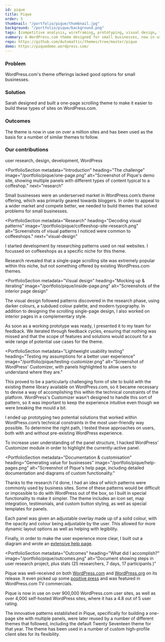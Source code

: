 ```yaml
---
id: pique
title: Pique
order: 5
thumbnail: "/portfolio/pique/thumbnail.jpg"
background: "/portfolio/pique/background.png"
tags: [competitive analysis, wireframing, prototyping, visual design, front-end development, usability testing, documentation]
summary: A WordPress.com theme designed for small businesses, now in use on nearly one million WordPress sites.
repo: https://github.com/Automattic/themes/tree/master/pique
demo: https://piquedemo.wordpress.com/
---
```


<PortfolioSummary>

  <div>

  ### Problem
  WordPress.com's theme offerings lacked good options for small businesses.

  ### Solution
  Sarah designed and built a one-page scrolling theme to make it easier to build these types of sites on WordPress.com.
  </div>

  <div>

  ### Outcomes
  The theme is now in use on over a million sites and has been used as the basis for a number of similar themes to follow.

  ### Our contributions
  user research, design, development, WordPress
  </div>
</PortfolioSummary>

<ImagePanel dark alt="A mockup showing screenshots of the design system documentation site on a desktop, tablet, and phone." image="/portfolio/pique/device-mockup.png" />

<PortfolioSection
  metadata="Introduction"
  heading="The challenge"
  image="/portfolio/pique/one-page.png"
  alt="Screenshot of Pique's demo site, showing multiple panels with different types of content typical to a coffeshop."
  next="research"
  >

  Small businesses were an underserved market in WordPress.com’s theme offering, which was primarily geared towards bloggers. In order to appeal to a wider market and compete better, we needed to build themes that solved problems for small businesses.

</PortfolioSection>

<PortfolioSection
  metadata="Research"
  heading="Decoding visual patterns"
  image="/portfolio/pique/coffeeshop-site-research.png"
  alt="Screenshots of visual patterns I noticed were common to coffeeshops."
  next="visual-design"
  >

  I started development by researching patterns used on real websites. I focussed on coffeeshops as a specific niche for this theme.

  Research revealed that a single-page scrolling site was extremely popular within this niche, but not something offered by existing WordPress.com themes.

</PortfolioSection>

<PortfolioSection
  metadata="Visual design"
  heading="Mocking up & iterating"
  image="/portfolio/pique/inside-page.png"
  alt="Screenshots of the interior page design"
  >

  The visual design followed patterns discovered in the research phase, using darker colours, a subdued colour palette, and modern typography. In addition to designing the scrolling single-page design, I also worked on interior pages in a complementary style.

  As soon as a working prototype was ready, I presented it to my team for feedback. We iterated through feedback cycles, ensuring that nothing was missed and that the scope of features and solutions would account for a wide range of potential use cases for the theme.
</PortfolioSection>

<PortfolioSection
  metadata="Lightweight usability testing"
  heading="Testing my assumptions for a better user experience"
  image="/portfolio/pique/testing-customizer.png"
  alt="Screenshot of WordPress' Customizer, with panels highlighted to allow users to understand where they are."
  >

  This proved to be a particularly challenging form of site to build with the existing theme library available on WordPress.com, so it became necessary to devise a way of accomplishing this within the technical constraints of the platform. WordPress's Customizer wasn't designed to handle this sort of pattern, so it was important to keep the experience intuitive even though we were breaking the mould a bit.

  I ended up prototyping two potential solutions that worked within WordPress.com’s technical constraints in the most user-friendly way possible. To determine the right path, I tested these approaches on users, both with and without pre-existing WordPress experience.

  To increase user understanding of the panel structure, I hacked WordPress’ Customizer module in order to highlight the currently-active panel.
</PortfolioSection>

<PortfolioSection
  metadata="Documentation & customisation"
  heading="Generating value for businesses"
  image="/portfolio/pique/help-pages.png"
  alt="Screenshot of Pique's help page, including detailed documentation and diagrams of custom functionality."
  >

  Thanks to the research I'd done, I had an idea of which patterns were commonly used by business sites. Some of these patterns would be difficult or impossible to do with WordPress out of the box, so I built in special functionality to make it simpler. The theme includes an icon set, map integration, testimonials, and custom button styling, as well as special templates for panels.

  Each panel was given an adjustable overlay made up of a solid colour, with the opacity and colour being adjustable by the user. This allowed for more dynamic layout options as well as helping with legibility.

  Finally, in order to make the user experience more clear, I built out a diagram and wrote an [extensive help page](https://wordpress.com/theme/pique).
</PortfolioSection>

<PortfolioSection
  metadata="Outcomes"
  heading="What did I accomplish?"
  image="/portfolio/pique/outcomes.png"
  alt="Document showing steps in user research project, plus stats (25 researchers, 7 days, 17 participants.)"
  >

  Pique was well-received on both [WordPress.com](https://en.blog.wordpress.com/2015/12/17/pique/) and [WordPress.org](https://wordpress.org/support/theme/pique/reviews/) on its release. It even picked up some [positive press](https://wptavern.com/pique-a-free-small-business-theme-for-wordpress) and was featured in WordPress.com TV commercials.

  Pique is now in use on over 900,000 WordPress.com user sites, as well as over 4,000 self-hosted WordPress sites, where it has a 4.8 out of 5 user rating.

  The innovative patterns established in Pique, specifically for building a one-page site with multiple panels, were later reused by a number of different themes that followed, including the default Twenty Seventeen theme for that year. The theme has been used in a number of custom high-profile client sites for its flexibility.
</PortfolioSection>
